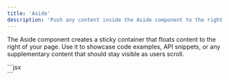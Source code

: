 ```yaml
---
title: 'Aside'
description: 'Push any content inside the Aside component to the right of the page in a sticky container'
---
```


The Aside component creates a sticky container that floats content to the right of your page. Use it to showcase code examples, API snippets, or any supplementary content that should stay visible as users scroll.

<CodeBlock title="Markdown">
```jsx
<Aside>
    <EndpointRequestSnippet endpoint='POST /snippets' />
</Aside>
```
</CodeBlock>

<Aside>
    <EndpointRequestSnippet endpoint='POST /snippets' />
</Aside>
